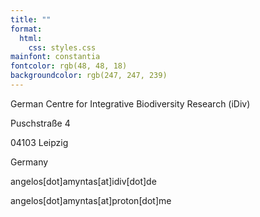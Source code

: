 ```yaml
---
title: ""
format: 
  html: 
    css: styles.css
mainfont: constantia 
fontcolor: rgb(48, 48, 18)
backgroundcolor: rgb(247, 247, 239)
---
```


::: cent
German Centre for Integrative Biodiversity Research (iDiv)

Puschstraße 4

04103 Leipzig

Germany

angelos\[dot\]amyntas\[at\]idiv\[dot\]de

angelos\[dot\]amyntas\[at\]proton\[dot\]me
:::
